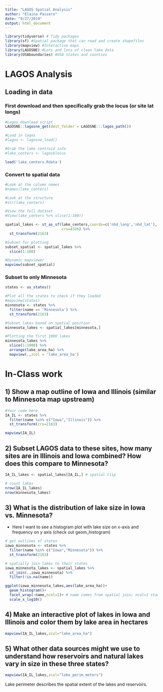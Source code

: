 ```yaml
---
title: "LAGOS Spatial Analysis"
author: "Elaina Passero"
date: "9/27/2019"
output: html_document
---
```




```r
library(tidyverse) # Tidy packages
library(sf) #Spatial package that can read and create shapefiles 
library(mapview) #Interactive maps
library(LAGOSNE) #Lots and lots of clean lake data
library(USAboundaries) #USA states and counties
```


# LAGOS Analysis


## Loading in data


### First download and then specifically grab the locus (or site lat longs)
```r
#Lagos download script
LAGOSNE::lagosne_get(dest_folder = LAGOSNE:::lagos_path())

#Load in lagos
#lagos <- lagosne_load()

#Grab the lake centroid info
#lake_centers <- lagos$locus

load('lake_centers.Rdata')
```



### Convert to spatial data
```r
#Look at the column names
#names(lake_centers)

#Look at the structure
#str(lake_centers)

#View the full dataset
#View(lake_centers %>% slice(1:100))

spatial_lakes <- st_as_sf(lake_centers,coords=c('nhd_long','nhd_lat'),
                          crs=4326) %>%
  st_transform(2163)

#Subset for plotting
subset_spatial <- spatial_lakes %>%
  slice(1:100)

#Dynamic mapviewer
mapview(subset_spatial)

```


### Subset to only Minnesota

```r
states <- us_states()

#Plot all the states to check if they loaded
#mapview(states)
minnesota <- states %>%
  filter(name == 'Minnesota') %>%
  st_transform(2163)

#Subset lakes based on spatial position
minnesota_lakes <- spatial_lakes[minnesota,]

#Plotting the first 1000 lakes
minnesota_lakes %>%
  slice(1:1000) %>%
  arrange(lake_area_ha) %>%
  mapview(.,zcol = 'lake_area_ha')
```



# In-Class work


## 1) Show a map outline of Iowa and Illinois (similar to Minnesota map upstream)

```r
#Your code here
IA_IL <- states %>%
  filter(name %in% c("Iowa","Illinois")) %>%
  st_transform(crs=2163)

mapview(IA_IL)

```



## 2) Subset LAGOS data to these sites, how many sites are in Illinois and Iowa combined? How does this compare to Minnesota?

```r
IA_IL_lakes <- spatial_lakes[IA_IL,] # spatial clip

# count lakes
nrow(IA_IL_lakes)
nrow(minnesota_lakes)
```


## 3) What is the distribution of lake size in Iowa vs. Minnesota?

- Here I want to see a histogram plot with lake size on x-axis and frequency on 
y axis (check out geom_histogram)

```r
# get outlines of states
iowa_minnesota <- states %>%
  filter(name %in% c("Iowa","Minnesota")) %>%
  st_transform(2163)

# spatially join lakes to their states
iowa_minnesota_lakes <- spatial_lakes %>%
  st_join(.,iowa_minnesota) %>%
  filter(!is.na(name))

ggplot(iowa_minnesota_lakes,aes(lake_area_ha))+
  geom_histogram()+
  facet_wrap(~name,ncol=1)+ # name comes from spatial join; ncol=1 stacks them
  scale_x_log10()

```


## 4) Make an interactive plot of lakes in Iowa and Illinois and color them by lake area in hectares

```r
mapview(IA_IL_lakes,zcol="lake_area_ha")
```


## 5) What other data sources might we use to understand how reservoirs and natural lakes vary in size in these three states? 

```r
mapview(IA_IL_lakes,zcol="lake_perim_meters")
```

Lake perimeter describes the spatial extent of the lakes and reservoirs.
